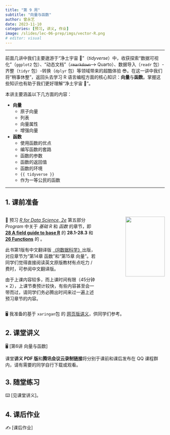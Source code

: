 ```yaml
---
title: "第 9 周"
subtitle: "向量与函数"
author: 曾永艺
date: 2023-11-10
categories: [预习, 讲义, 作业]
image: /slides/lec-06-prep/imgs/vector-R.png
# editor: visual
---
```


<hr>

前面几讲中我们主要遨游于“净土宇宙 🌌”（_tidyverse_）中，收获探索“数据可视化”（`ggplot2` 包）、“动态文档”（~~`rmarkdown` ->~~ Quarto）、数据导入（`readr` 包）-齐整（`tidyr` 包）-转换（`dplyr` 包）等领域带来的超酷体验 😎。在这一讲中我们将“稍事休整”，返回头去学习 R 语言编程方面的核心知识：**向量**与**函数**。掌握这些知识也有助于我们更好理解“净土宇宙 🌌”。

本讲主要涵盖以下几方面的内容：

* **向量**
  - 原子向量
  - 列表
  - 向量属性
  - 增强向量

* **函数**
  - 使用函数的优点
  - 编写函数的套路
  - 函数的参数
  - 函数的返回值
  - 函数的环境
  - `{{ tidyverse }}`
  - 作为一等公民的函数

<hr>

## 1. 课前准备

:::::{.columns}

::::{.column width="60%"}

📖 预习 [*R for Data Science, 2e*](https://r4ds.hadley.nz/) 第五部分 _Program_ 中关于 _基础 R_ 和 _函数_ 的章节，即 [**28  A field guide to base R**](https://r4ds.hadley.nz/base-r) 的 **28.1-28.3** 和 [**26 Functions**](https://r4ds.hadley.nz/functions) 的 。

:::{.callout-tip appearance="simple"}
此书第1版有中文翻译版 [《R数据科学》](https://www.ituring.com.cn/book/2113)出版，对应章节为“第14章 函数”和“第15章 向量”。若同学们觉得直接阅读英文原版教材有点吃力 / 费时，可参阅中文翻译版。
:::

:::{.callout-warning appearance="simple"}
由于上课内容较多，而上课时间有限（45分钟 × 2），上课节奏预计较快，有些内容甚至会一带而过，请同学们务必腾出时间来过一遍上述预习章节的内容。
:::

::::

::::{.column width="40%"}
:::{style="text-align:right"}
<img src="https://r4ds.hadley.nz/cover.jpg" class="cover" width="80%"/>
:::
::::

:::::

🖥️ 我准备的基于 `xaringan`包 的 [网页版讲义](/slides/lec-06-prep/L06_Vectors_Functions_Prep.html)，供同学们参考。


## 2. 课堂讲义

🖥️
[第6讲 向量与函数]

:::{.callout-note appearance="simple"}
课堂**讲义 PDF 版**和**腾讯会议云录制链接**将分别于课前和课后发布在 QQ 课程群内，请有需要的同学自行下载或观看。
:::

## 3. 随堂练习

⌨️ [见课堂讲义]。

## 4. 课后作业

✍️ [课后作业]

<br>

<!-- ::: {style="font-size:0.875em; text-align:right"} -->
<!-- 回到 [课程安排](../schedule.qmd) ⏎ -->
<!-- ::: -->
